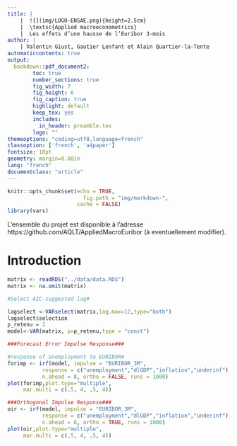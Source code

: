```yaml
---
title: |
    |  ![](img/LOGO-ENSAE.png){height=2.5cm} 
    |  \textsc{Applied macroeconometrics}
    |  Les effets d’une hausse de l’Euribor 3-mois
author: |
    | Valentin Giust, Gautier Lenfant et Alain Quartier-la-Tente
automaticcontents: true
output:
  bookdown::pdf_document2:
        toc: true
        number_sections: true
        fig_width: 7
        fig_height: 6
        fig_caption: true
        highlight: default
        keep_tex: yes
        includes:
          in_header: preamble.tex
        logo: ""
themeoptions: "coding=utf8,language=french"
classoption: ['french', 'a4paper']
fontsize: 10pt
geometry: margin=0.80in
lang: "french"
documentclass: "article"
---
```


```r
knitr::opts_chunk$set(echo = TRUE,
                        fig.path = "img/markdown-",
                      cache = FALSE)
library(vars)
```

\vfill

L'ensemble du projet est disponible à l'adresse https://github.com/AQLT/AppliedMacroEuribor (à eventuellement modifier).

\newpage

# Introduction {-}

```r
matrix <- readRDS("../data/data.RDS")
matrix <- na.omit(matrix)

#Select AIC-suggested lag#

lagselect <-VARselect(matrix,lag.max=12,type="both")
lagselect$selection
p_retenu = 2
model<-VAR(matrix, p=p_retenu,type = "const")

###Forecast Error Impulse Response###

#response of Unemployment to EURIBOR#
forimp <- irf(model, impulse = "EURIBOR_3M",
           response = c("unemployment","dlGDP","inflation","underinf"),
           n.ahead = 8, ortho = FALSE, runs = 1000)
plot(forimp,plot.type="multiple",
     mar.multi = c(.5, 4, .5, 4))

###Orthogonal Impulse Response###
oir <- irf(model, impulse = "EURIBOR_3M",
           response = c("unemployment","dlGDP","inflation","underinf"),
           n.ahead = 8, ortho = TRUE, runs = 1000)
plot(oir,plot.type="multiple",
     mar.multi = c(.5, 4, .5, 4))
```


